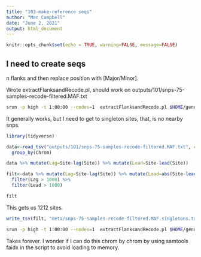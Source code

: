 ```yaml
---
title: "103-make-reference seqs"
author: "Mac Campbell"
date: "June 2, 2021"
output: html_document
---
```


```r
knitr::opts_chunk$set(echo = TRUE, warning=FALSE, message=FALSE)
```


## I need to create seqs

n flanks and then replace position with [Major/Minor].     

Wrote extractFlanksandRecode.pl, should work on outputs/101/snps-75-samples-recode-filtered.MAF.txt

```sh
srun -p high -t 1:00:00 --nodes=1  extractFlanksandRecode.pl $HOME/genomes/hypomesus-20210204/Hyp_tra_F_20210204.fa outputs/101/snps-75-samples-recode-filtered.MAF.txt >> outputs/103/snps-75-samples-recode-filtered.fasta
```

It generally works, but I need to get to singleton sites, that, is no nearby snps.

```r
library(tidyverse)
```

```r
data<-read_tsv("outputs/101/snps-75-samples-recode-filtered.MAF.txt", col_names = c("Chrom","Site","Major","Minor","MAF")) %>%
  group_by(Chrom)
```

```r
data %>% mutate(Lag=Site-lag(Site)) %>% mutate(Lead=Site-lead(Site))
```


```r
filt<-data %>% mutate(Lag=Site-lag(Site)) %>% mutate(Lead=abs(Site-lead(Site))) %>% 
  filter(Lag > 1000) %>%
  filter(Lead > 1000)

filt
```

This gets us 1212 sites.

```r
write_tsv(filt, "meta/snps-75-samples-recode-filtered.MAF.singletons.txt")
```

```sh
srun -p high -t 1:00:00 --nodes=1  extractFlanksandRecode.pl $HOME/genomes/hypomesus-20210204/Hyp_tra_F_20210204.fa $HOME/dsm-genotyping/meta/snps-75-samples-recode-filtered.MAF.singletons.txt > outputs/103/snps-75-samples-recode-filtered.fasta
```

Takes forever.   I wonder if I can do this chrom by chrom by using samtools faidx in the script to avoid loading to memory.

